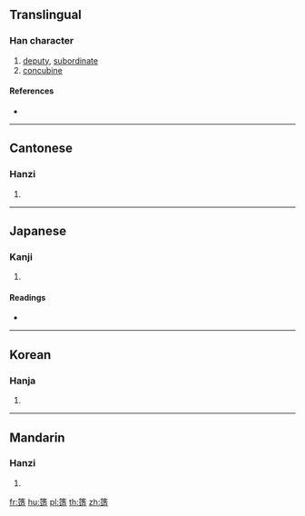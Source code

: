 {{character info/new}}
==Translingual==

===Han character===
{{Han char|rn=118|rad=竹|as=11|sn=17|four=88306|canj=HYHR}}

# [[deputy]], [[subordinate]]
# [[concubine]]

====References====
* {{Han ref|kx=0897.230|dkj=26444|dj=1323.370|hdz=53001.040|uh=7C09|ud=31753|bh=EDC5|bd=60869}}

----

==Cantonese==

===Hanzi===
{{yue-hanzi|jyut=zou<sup>6</sup>|y=jou<sup>6</sup>}}

# {{defn|lang=yue|sort=竹11}}

----

==Japanese==

===Kanji===
{{ja-kanji|grade=|rs=竹11}}

# {{defn|lang=ja|sort=竹11}}

====Readings====
* {{ja-readings|on=[[しゅう]] (shū), [[しゅ]] (shu)|kun=[[そえる]] (soeru)}}

----

==Korean==

===Hanja===
{{ko-hanja|hangeul=추|eumhun=|rv=chu|mr=ch'u|y=chwu}}

# {{defn|lang=ko|sort=竹11}}

----

==Mandarin==

===Hanzi===
{{cmn-hanzi|pin=chòu (chou<sup>4</sup>), zào (zao<sup>4</sup>)|wg=ch'ou<sup>4</sup>, tsao<sup>4</sup>}}

# {{defn|lang=cmn|sort=竹11}}

[[fr:簉]]
[[hu:簉]]
[[pl:簉]]
[[th:簉]]
[[zh:簉]]